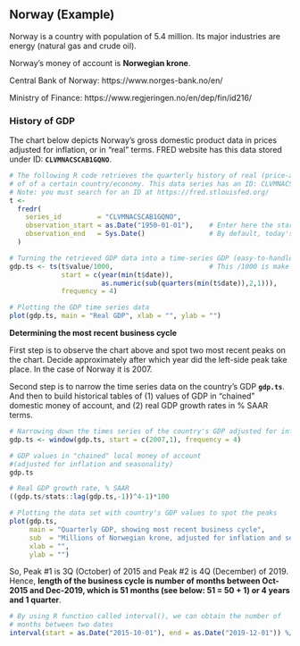 ## Norway (Example)

Norway is a country with population of 5.4 million. Its major industries are energy (natural gas and crude oil).

Norway's money of account is **Norwegian krone**.

Central Bank of Norway: https://www.norges-bank.no/en/

Ministry of Finance: https://www.regjeringen.no/en/dep/fin/id216/

### History of GDP 

The chart below depicts Norway's gross domestic product data in prices adjusted for inflation, or in "real" terms. FRED website has this data stored under ID: **```CLVMNACSCAB1GQNO```**.

``` r

# The following R code retrieves the quarterly history of real (price-adjusted) volume of GDP
# of of a certain country/economy. This data series has an ID: CLVMNACSCAB1GQNO
# Note: you must search for an ID at https://fred.stlouisfed.org/
t <- 
  fredr(
    series_id         = "CLVMNACSCAB1GQNO",
    observation_start = as.Date("1950-01-01"),    # Enter here the starting date, format: YYYY-MM-DD 
    observation_end   = Sys.Date()                # By default, today's date is provided here
  )

# Turning the retrieved GDP data into a time-series GDP (easy-to-handle) data 
gdp.ts <- ts(t$value/1000,                        # This /1000 is make the data in billions of local money
             start = c(year(min(t$date)),
                       as.numeric(sub(quarters(min(t$date)),2,1))), 
             frequency = 4)

# Plotting the GDP time series data
plot(gdp.ts, main = "Real GDP", xlab = "", ylab = "")

```

__Determining the most recent business cycle__

First step is to observe the chart above and spot two most recent peaks on the chart. Decide approximately after which year did the left-side peak take place. In the case of Norway it is 2007.

Second step is to narrow the time series data on the country's GDP **```gdp.ts```**. And then to build historical tables of (1) values of GDP in "chained" domestic money of account, and (2) real GDP growth rates in % SAAR terms. 

```r

# Narrowing down the times series of the country's GDP adjusted for inflation
gdp.ts <- window(gdp.ts, start = c(2007,1), frequency = 4)

# GDP values in "chained" local money of account 
#(adjusted for inflation and seasonality)
gdp.ts

# Real GDP growth rate, % SAAR
((gdp.ts/stats::lag(gdp.ts,-1))^4-1)*100 

# Plotting the data set with country's GDP values to spot the peaks
plot(gdp.ts, 
     main = "Quarterly GDP, showing most recent business cycle",
     sub  = "Millions of Norwegian krone, adjusted for inflation and seasonality",
     xlab = "", 
     ylab = "")

```

So, Peak #1 is 3Q (October) of 2015 and Peak #2 is 4Q (December) of 2019. Hence, __length of the business cycle is number of months between Oct-2015 and Dec-2019, which is 51 months (see below: 51 = 50 + 1) or 4 years and 1 quarter__. 

```r

# By using R function called interval(), we can obtain the number of 
# months between two dates
interval(start = as.Date("2015-10-01"), end = as.Date("2019-12-01")) %/% months(1) + 1

```
